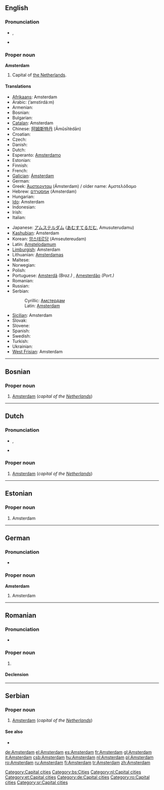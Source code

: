 {{wikipedia}}
==English==

===Pronunciation===
* {{a|US}} {{IPA|/ˈæmstəɹˌdæm/}}, {{SAMPA|/"{mst@r\%d{m/}}
* {{audio|en-us-Amsterdam.ogg|Audio (US)}}

===Proper noun===
'''Amsterdam'''

# Capital of [[The Netherlands|the Netherlands]].

====Translations====
{{trans-top|capital of the Netherlands}}
* [[Afrikaans]]: Amsterdam
* Arabic: {{Arab|[[امستردام|أمستردام]]}} (’amstirdá:m)
* Armenian: {{t-|hy|Ամստերդամ|tr=Amsterdam|sc=Armn|xs=Armenian}}
* Bosnian: {{t-|bs|Amsterdam|m}}
* Bulgarian: {{t-|bg|Амстердам|tr=Amsterdám|sc=Cyrl}}
* [[Catalan]]: Amsterdam
* Chinese: [[阿姆斯特丹]] (Āmǔsītèdān)
* Croatian: {{t-|hr|Amsterdam}}
* Czech: {{t-|cs|Amsterdam}}
* Danish: {{t-|da|Amsterdam}}
* Dutch: {{t+|nl|Amsterdam|n}}
* Esperanto: [[Amsterdamo]]
* Estonian: {{t-|et|Amsterdam}}
* Finnish: {{t+|fi|Amsterdam}}
* French: {{t+|fr|Amsterdam}}
* [[Galician]]: [[Ámsterdam]]
* German: {{t+|de|Amsterdam}}
* Greek: [[Άμστερνταμ]] (Ámsterdam) / older name: Αμστελόδαμο
* Hebrew: [[אמסטרדם]] (Amsterdam) {{f}}
* Hungarian: {{t+|hu|Amszterdam}}
* [[Ido]]: Amsterdam
* Indonesian: {{t-|id|Amsterdam|xs=Indonesian}}
* Irish: {{t|ga|Amstardam|m}}
* Italian: {{t+|it|Amsterdam|f}}
{{trans-mid}}
* Japanese: [[アムステルダム]] ([[あむすてるだむ]], Amusuterudamu)
* [[Kashubian]]: Amsterdam
* Korean: [[암스테르담]] (Amseutereudam)
* Latin: [[Amstelodamum]]
* [[Limburgish]]: Amsterdam
* Lithuanian: [[Amsterdamas]]
* Maltese: {{t-|mt|Amsterdam|xs=Maltese}}
* Norwegian: {{t-|no|Amsterdam}}
* Polish: {{t+|pl|Amsterdam}}
* Portuguese: [[Amsterdã]] ''(Braz.)'' {{f}}, [[Amesterdão]] ''(Port.)'' {{f}}
* Romanian: {{t+|ro|Amsterdam|n}}
* Russian: {{t+|ru|Амстердам|m|tr=Amsterdám|sc=Cyrl}}
* Serbian:
*: Cyrillic: [[Амстердам#Serbian|Амстердам]] {{m}}
*: Latin: [[Amsterdam#Serbian|Amsterdam]] {{m}}
* [[Sicilian]]: Amsterdam
* Slovak: {{t-|sk|Amsterdam}}
* Slovene: {{t-|sl|Amsterdam}}
* Spanish: {{t+|es|Amsterdam}}
* Swedish: {{t-|sv|Amsterdam}}
* Turkish: {{t+|tr|Amsterdam}}
* Ukrainian: {{t-|uk|Амстердам|tr=Amsterdám|sc=Cyrl|xs=Ukrainian}}
* [[West Frisian]]: Amsterdam
{{trans-bottom}}

[[Category:Capital cities]]

----

==Bosnian==

===Proper noun===
{{infl|bs|proper noun|g=m}}

# [[Amsterdam#English|Amsterdam]] (''capital of the [[Netherlands]]'')

[[Category:bs:Cities]]

----

==Dutch==

===Pronunciation===
* {{IPA|/ɑmstər'dɑm/|lang=nl}}, {{SAMPA|/Amst@r"dAm/|lang=nl}}
* {{audio|nl-Amsterdam.ogg|Audio}}

===Proper noun===
{{infl|nl|proper noun|g=n}}

# [[Amsterdam#English|Amsterdam]] (''capital of the [[Netherlands]]'')

[[Category:nl:Capital cities]]

----

==Estonian==

===Proper noun===
{{infl|et|proper noun}}

# Amsterdam

[[Category:et:Capital cities]]

----

==German==

===Pronunciation===
* {{audio|De-Amsterdam.OGG|audio}}

===Proper noun===
'''Amsterdam'''

# Amsterdam

[[Category:de:Capital cities]]

----

==Romanian==

===Pronunciation===
* {{IPA|[am.ster.dam]|lang=ro}}

===Proper noun===
{{infl|ro|proper noun|g=n}}

# {{l|en|Amsterdam}}

====Declension====
{{ro-country|gend=n|Amsterdamului}}

[[Category:ro:Capital cities]]

----

==Serbian==

===Proper noun===
{{infl|sr|proper noun|g=m}}

# [[Amsterdam#English|Amsterdam]] (''capital of the [[Netherlands]]'')

====See also====
* {{l|sr|Амстердам}}

[[Category:sr:Capital cities]]

[[de:Amsterdam]]
[[el:Amsterdam]]
[[es:Amsterdam]]
[[fr:Amsterdam]]
[[gl:Amsterdam]]
[[it:Amsterdam]]
[[csb:Amsterdam]]
[[hu:Amsterdam]]
[[nl:Amsterdam]]
[[pl:Amsterdam]]
[[ro:Amsterdam]]
[[ru:Amsterdam]]
[[fi:Amsterdam]]
[[tr:Amsterdam]]
[[zh:Amsterdam]]